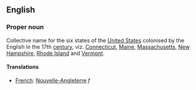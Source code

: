 ==English==

===Proper noun===

Collective name for the six states of the [[United States]] colonised by the English in the 17th [[century]], viz. [[Connecticut]], [[Maine]], [[Massachusetts]], [[New Hampshire]], [[Rhode Island]] and [[Vermont]].

====Translations====

*[[French]]: [[Nouvelle-Angleterre]] ''f''